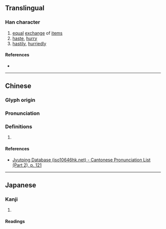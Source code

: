 {{character info}}
==Translingual==

===Han character===
{{Han char|rn=68|rad=斗|as=13|sn=17|four=|canj=WIYJ|ids=⿰蜀斗}}

# [[equal]] [[exchange]] of [[item]]s
# [[haste]], [[hurry]]
# [[hastily]], [[hurriedly]]

====References====
* {{Han ref|kx=0478.290|dkj=13529|dj=0837.190|hdz=32256.100|uh=65A3|ud=26019}}

----

==Chinese==
{{zh-forms}}

===Glyph origin===
{{Han etym}}

===Pronunciation===
{{zh-pron
|m=dòu
|c=dau3
|mc=y
|oc=y
|cat=
}}

===Definitions===
{{zh-hanzi}}

# {{rfdef|zh}}

====References====
* [http://www.iso10646hk.net/jp/document/download.jsp Jyutping Database (iso10646hk.net) - Cantonese Pronunciation List (Part 2), p. 121]

----

==Japanese==

===Kanji===
{{ja-kanji|grade=|rs=斗13}}

# {{rfdef|ja|sort=斗13}}

====Readings====
{{ja-readings|on=しゅく, とう, つ, しょく, そく|kun=かえあ-う, くら-べる, はか-る}}